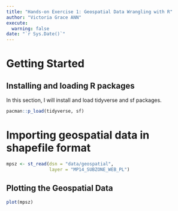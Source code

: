 ```yaml
---
title: "Hands-on Exercise 1: Geospatial Data Wrangling with R"
author: "Victoria Grace ANN"
execute: 
  warning: false
date: "`r Sys.Date()`"
---
```


# Getting Started

## Installing and loading R packages

In this section, I will install and load tidyverse and sf packages.

```r
pacman::p_load(tidyverse, sf)

```

# Importing geospatial data in shapefile format

```r
mpsz <- st_read(dsn = "data/geospatial",
                layer = "MP14_SUBZONE_WEB_PL")

```

## Plotting the Geospatial Data

```r
plot(mpsz)
```
